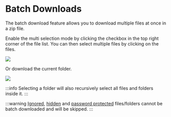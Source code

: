 # Batch Downloads

The batch download feature allows you to download multiple files at once in a zip file.

Enable the multi selection mode by clicking the checkbox in the top right corner of the file list. You can then select multiple files by clicking on the files.

![](batch1.gif)

Or download the current folder.

![](batch2.png)

:::info
Selecting a folder will also recursively select all files and folders inside it.
:::

:::warning
[Ignored](ignore.mdx), [hidden](metadata.md#hidden) and [password protected](password.mdx) files/folders cannot be batch downloaded and will be skipped.
:::


<EnvConfig name="BATCH_DOWNLOAD|BATCH_TYPE|BATCH_ZIP_COMPRESS_ALGO|BATCH_MAX_TOTAL_SIZE|BATCH_MAX_FILE_SIZE|BATCH_MIN_SYSTEM_FREE_DISK" init="true|zip|DEFAULT|500|100|500" values="true,false|zip|DEFAULT,STORE,SHRINK,REDUCE_1,REDUCE_2,REDUCE_3,REDUCE_4,IMPLODE,DEFLATE,DEFLATE64,PKWARE_IMPLODE,BZIP2,LZMA,LZMA2,ZSTD,XZ,TERSE,LZ77,WAVPACK,PPMD|<Megabyte>|<Megabyte>|<Megabyte>" versions="3.3|3.3|3.3|3.3|3.3|3.3" desc="|||Total zip file size limit|Per-file size limit|Minimum system disk space to keep free at all times. If creating a zip file would violate this constraint, it will be canceled." />
